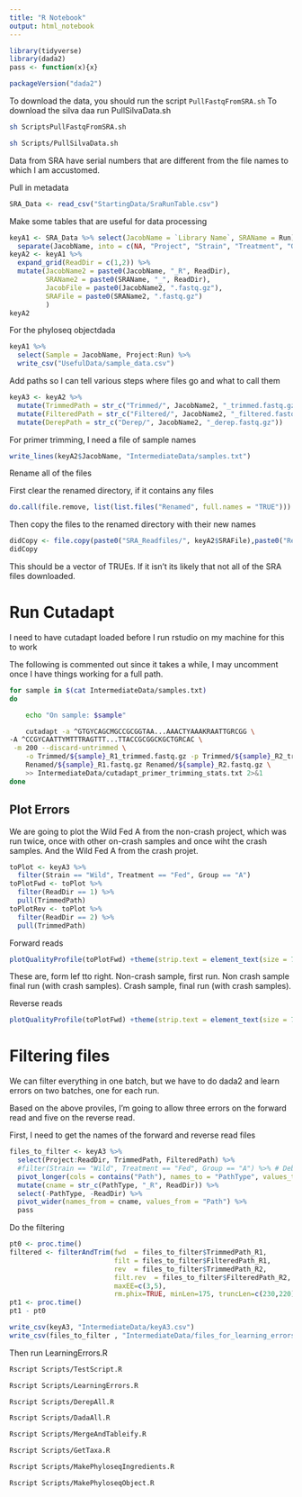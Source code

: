```yaml
---
title: "R Notebook"
output: html_notebook
---
```


```r
library(tidyverse)
library(dada2)
pass <- function(x){x}
```

```r
packageVersion("dada2")
```


To download the data, you should run the script `PullFastqFromSRA.sh`
To download the silva daa run PullSilvaData.sh

```bash
sh ScriptsPullFastqFromSRA.sh
```

```bash
sh Scripts/PullSilvaData.sh
```


Data from SRA have serial numbers that are different from the file names to which I am accustomed.

Pull in metadata

```r
SRA_Data <- read_csv("StartingData/SraRunTable.csv")
```

Make some tables that are useful for data processing
```r
keyA1 <- SRA_Data %>% select(JacobName = `Library Name`, SRAName = Run) %>%
  separate(JacobName, into = c(NA, "Project", "Strain", "Treatment", "Group", "Run"), sep = "_", remove = FALSE)
keyA2 <- keyA1 %>%
  expand_grid(ReadDir = c(1,2)) %>%
  mutate(JacobName2 = paste0(JacobName, "_R", ReadDir),
         SRAName2 = paste0(SRAName, "_", ReadDir),
         JacobFile = paste0(JacobName2, ".fastq.gz"),
         SRAFile = paste0(SRAName2, ".fastq.gz")
         )
keyA2
```

For the phyloseq objectdada
```r
keyA1 %>%
  select(Sample = JacobName, Project:Run) %>% 
  write_csv("UsefulData/sample_data.csv")
```


Add paths so I can tell various steps where files go and what to call them
```r
keyA3 <- keyA2 %>%
  mutate(TrimmedPath = str_c("Trimmed/", JacobName2, "_trimmed.fastq.gz")) %>%
  mutate(FilteredPath = str_c("Filtered/", JacobName2, "_filtered.fastq.gz")) %>%
  mutate(DerepPath = str_c("Derep/", JacobName2, "_derep.fastq.gz"))
```



For primer trimming, I need a file of sample names

```r
write_lines(keyA2$JacobName, "IntermediateData/samples.txt")
```

Rename all of the files

First clear the renamed directory, if it contains any files

```r
do.call(file.remove, list(list.files("Renamed", full.names = "TRUE")))
```
Then copy the files to the renamed directory with their new names
```r
didCopy <- file.copy(paste0("SRA_Readfiles/", keyA2$SRAFile),paste0("Renamed/", keyA2$JacobFile))
didCopy
```

This should be a vector of TRUEs. If it isn't its likely that not all of the SRA files downloaded.



# Run Cutadapt
I need to have cutadapt loaded before I run rstudio on my machine for this to work

The following is commented out since it takes a while, I may uncomment once I have things working for a full path.
```bash
for sample in $(cat IntermediateData/samples.txt)
do

    echo "On sample: $sample"

    cutadapt -a ^GTGYCAGCMGCCGCGGTAA...AAACTYAAAKRAATTGRCGG \
-A ^CCGYCAATTYMTTTRAGTTT...TTACCGCGGCKGCTGRCAC \
 -m 200 --discard-untrimmed \
    -o Trimmed/${sample}_R1_trimmed.fastq.gz -p Trimmed/${sample}_R2_trimmed.fastq.gz \
    Renamed/${sample}_R1.fastq.gz Renamed/${sample}_R2.fastq.gz \
    >> IntermediateData/cutadapt_primer_trimming_stats.txt 2>&1
done
```

## Plot Errors

We are going to plot the Wild Fed A from the non-crash project, which was run twice, once with other on-crash samples and once wiht the crash samples. And the Wild Fed A from the crash projet.
```r
toPlot <- keyA3 %>% 
  filter(Strain == "Wild", Treatment == "Fed", Group == "A")
toPlotFwd <- toPlot %>%
  filter(ReadDir == 1) %>%
  pull(TrimmedPath)
toPlotRev <- toPlot %>%
  filter(ReadDir == 2) %>%
  pull(TrimmedPath)
```

Forward reads
```r
plotQualityProfile(toPlotFwd) +theme(strip.text = element_text(size = 7))
```
These are, form lef tto right. Non-crash sample, first run. Non crash sample final run (with crash samples). Crash sample, final run (with crash samples).

Reverse reads

```r
plotQualityProfile(toPlotFwd) +theme(strip.text = element_text(size = 7))
```

# Filtering files

We can filter everything in one batch, but we have to do dada2 and learn errors on two batches, one for each run.

Based on the above proviles, I'm going to allow three errors on the forward read and five on the reverse read.

First, I need to get the names of the forward and reverse read files

```r
files_to_filter <- keyA3 %>%
  select(Project:ReadDir, TrimmedPath, FilteredPath) %>%
  #filter(Strain == "Wild", Treatment == "Fed", Group == "A") %>% # Debugging
  pivot_longer(cols = contains("Path"), names_to = "PathType", values_to = "Path") %>%
  mutate(cname = str_c(PathType, "_R", ReadDir)) %>%
  select(-PathType, -ReadDir) %>%
  pivot_wider(names_from = cname, values_from = "Path") %>%
  pass
```

Do the filtering

```r
pt0 <- proc.time()
filtered <- filterAndTrim(fwd  = files_to_filter$TrimmedPath_R1,
                          filt = files_to_filter$FilteredPath_R1,
                          rev  = files_to_filter$TrimmedPath_R2,
                          filt.rev  = files_to_filter$FilteredPath_R2,
                          maxEE=c(3,5),
                          rm.phix=TRUE, minLen=175, truncLen=c(230,220))
pt1 <- proc.time()
pt1 - pt0
```

```r
write_csv(keyA3, "IntermediateData/keyA3.csv")
write_csv(files_to_filter , "IntermediateData/files_for_learning_errors.csv")
```

Then run LearningErrors.R

```bash
Rscript Scripts/TestScript.R
```


```bash
Rscript Scripts/LearningErrors.R
```

```bash
Rscript Scripts/DerepAll.R
```

```bash
Rscript Scripts/DadaAll.R
```

```bash
Rscript Scripts/MergeAndTableify.R
```

```bash
Rscript Scripts/GetTaxa.R
```


```bash
Rscript Scripts/MakePhyloseqIngredients.R
```

```bash
Rscript Scripts/MakePhyloseqObject.R
```





